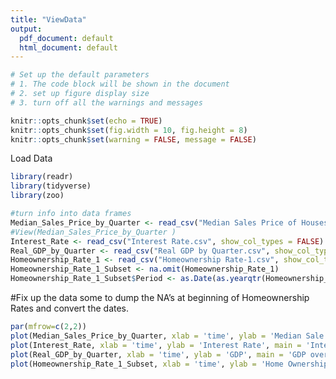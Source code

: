 ```yaml
---
title: "ViewData"
output:
  pdf_document: default
  html_document: default
---
```

```r

# Set up the default parameters
# 1. The code block will be shown in the document
# 2. set up figure display size
# 3. turn off all the warnings and messages

knitr::opts_chunk$set(echo = TRUE)
knitr::opts_chunk$set(fig.width = 10, fig.height = 8)
knitr::opts_chunk$set(warning = FALSE, message = FALSE)

```

Load Data
```r
library(readr)
library(tidyverse)
library(zoo)

#turn info into data frames
Median_Sales_Price_by_Quarter <- read_csv("Median Sales Price of Houses Sold by Quarter.csv", show_col_types = FALSE)
#View(Median_Sales_Price_by_Quarter )
Interest_Rate <- read_csv("Interest Rate.csv", show_col_types = FALSE)
Real_GDP_by_Quarter <- read_csv("Real GDP by Quarter.csv", show_col_types = FALSE)
Homeownership_Rate_1 <- read_csv("Homeownership Rate-1.csv", show_col_types = FALSE, skip=7)
Homeownership_Rate_1_Subset <- na.omit(Homeownership_Rate_1)
Homeownership_Rate_1_Subset$Period <- as.Date(as.yearqtr(Homeownership_Rate_1_Subset$Period, format = "Q%q-%Y"))
```

#Fix up the data some to dump the NA's at beginning of Homeownership Rates and convert the dates.

```r
par(mfrow=c(2,2))
plot(Median_Sales_Price_by_Quarter, xlab = 'time', ylab = 'Median Sale Price', main = 'Median_Sales_Price_by_Quarter')
plot(Interest_Rate, xlab = 'time', ylab = 'Interest Rate', main = 'Interest Rate over time')
plot(Real_GDP_by_Quarter, xlab = 'time', ylab = 'GDP', main = 'GDP over time')
plot(Homeownership_Rate_1_Subset, xlab = 'time', ylab = 'Home Ownership Rate', main = 'Home Ownership Rate over time')
```
```r

```

```r

```





